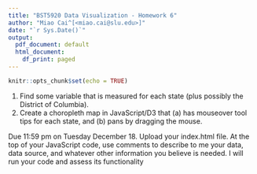 ```yaml
---
title: "BST5920 Data Visualization - Homework 6"
author: "Miao Cai^[<miao.cai@slu.edu>]"
date: "`r Sys.Date()`"
output:
  pdf_document: default
  html_document:
    df_print: paged
---
```


```r
knitr::opts_chunk$set(echo = TRUE)
```

1. Find some variable that is measured for each state (plus possibly the District of Columbia).
2. Create a choropleth map in JavaScript/D3 that (a) has mouseover tool tips for each state, and (b) pans by dragging the mouse.

Due 11:59 pm on Tuesday December 18.  Upload your index.html file.  At the top of your JavaScript code, use comments to describe to me your data, data source, and whatever other information you believe is needed.  I will run your code and assess its functionality
